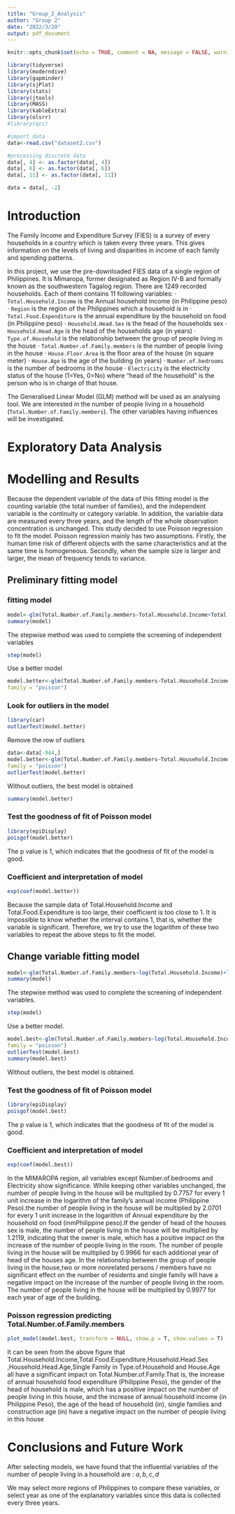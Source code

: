---
title: "Group_2_Analysis"
author: "Group 2"
date: "2022/3/20"
output: pdf_document
---

```{r , include=FALSE}
knitr::opts_chunk$set(echo = TRUE, comment = NA, message = FALSE, warning = FALSE)
```

```{r, eval = TRUE}
library(tidyverse)
library(moderndive)
library(gapminder)
library(sjPlot)
library(stats)
library(jtools)
library(MASS)
library(kableExtra)
library(olsrr)
#library(qcc)
```

```{r}
#import data
data<-read.csv("dataset2.csv")

#processing discrete data
data[, 4] <- as.factor(data[, 4])
data[, 6] <- as.factor(data[, 6])
data[, 11] <- as.factor(data[, 11])

data = data[, -2]
```

\newpage
# Introduction

\quad The Family Income and Expenditure Survey (FIES) is a survey of every households in a country which is taken every three years. This gives information on the levels of living and disparities in income of each family and spending patterns.

\quad In this project, we use the pre-downloaded FIES data of a single region of Philippines. It is Mimaropa, former designated as Region IV-B and formally known as the southwestern Tagalog region. There are 1249 recorded households. Each of them contains 11 following variables: \newline \newline
\qquad $\cdot$ `Total.Household.Income` is the Annual household income (in Philippine peso) \newline
\qquad $\cdot$ `Region` is the region of the Philippines which a household is in \newline
\qquad $\cdot$ `Total.Food.Expenditure` is the annual expenditure by the household on food (in Philippine peso) \newline
\qquad $\cdot$ `Household.Head.Sex` is the head of the households sex \newline
\qquad $\cdot$ `Household.Head.Age` is the head of the households age (in years) \newline
\qquad $\cdot$ `Type.of.Household` is the relationship between the group of people living in the house \newline
\qquad $\cdot$ `Total.Number.of.Family.members` is the number of people living in the house \newline
\qquad $\cdot$ `House.Floor.Area` is the floor area of the house (in square meter) \newline
\qquad $\cdot$ `House.Age` is the age of the building (in years) \newline
\qquad $\cdot$ `Number.of.bedrooms` is the number of bedrooms in the house \newline
\qquad $\cdot$ `Electricity` is the electricity status of the house (1=Yes, 0=No) 
\newline\newline
where "head of the household" is the person who is in charge of that house. 

\quad The Generalised Linear Model (GLM) method will be used as an analysing tool. We are interested in the number of people living in a household (`Total.Number.of.Family.members`). The other variables having influences will be investigated.

\newpage

# Exploratory Data Analysis

# Modelling and Results
Because the dependent variable of the data of this fitting model is the counting variable (the total number of families), and the independent variable is the continuity or category variable. In addition, the variable data are measured every three years, and the length of the whole observation concentration is unchanged. This study decided to use Poisson regression to fit the model. Poisson regression mainly has two assumptions. Firstly, the human time risk of different objects with the same characteristics and at the same time is homogeneous. Secondly, when the sample size is larger and larger, the mean of frequency tends to variance.

## Preliminary fitting model

### fitting model
```{r}
model<-glm(Total.Number.of.Family.members~Total.Household.Income+Total.Food.Expenditure+Household.Head.Sex+Household.Head.Age+Type.of.Household+House.Floor.Area+House.Age+Number.of.bedrooms+Electricity, data=data, family = "poisson")
summary(model)
```
The stepwise method was used to complete the screening of independent variables
```{r}
step(model)
```
Use a better model
```{r}
model.better<-glm(Total.Number.of.Family.members~Total.Household.Income+Total.Food.Expenditure +Household.Head.Sex+Household.Head.Age+Type.of.Household+House.Age+Number.of.bedrooms, data=data, 
family = "poisson")
```

### Look for outliers in the model
```{r}
library(car)
outlierTest(model.better)
```
Remove the row of outliers
```{r}
data<-data[-944,]
model.better<-glm(Total.Number.of.Family.members~Total.Household.Income+Total.Food.Expenditure +Household.Head.Sex+Household.Head.Age+Type.of.Household+House.Age+Number.of.bedrooms, data=data, 
family = "poisson")
outlierTest(model.better)
```
Without outliers, the best model is obtained
```{r}
summary(model.better)
```

### Test the goodness of fit of Poisson model
```{r}
library(epiDisplay)
poisgof(model.better)
```
The p value is 1, which indicates that the goodness of fit of the model is good.

### Coefficient and interpretation of model
```{r}
exp(coef(model.better))
```
Because the sample data of Total.Household.Income and Total.Food.Expenditure is too large, their coefficient is too close to 1. It is impossible to know whether the interval contains 1, that is, whether the variable is significant. Therefore, we try to use the logarithm of these two variables to repeat the above steps to fit the model.

## Change variable fitting model
```{r}
model<-glm(Total.Number.of.Family.members~log(Total.Household.Income)+log(Total.Food.Expenditure)+Household.Head.Sex+Household.Head.Age+Type.of.Household+House.Floor.Area+House.Age+Number.of.bedrooms+Electricity, data=data, family = "poisson")
summary(model)
```

The stepwise method was used to complete the screening of independent variables.
```{r}
step(model)
```
Use a better model.
```{r}
model.best<-glm(Total.Number.of.Family.members~log(Total.Household.Income)+log(Total.Food.Expenditure) +Household.Head.Sex+Household.Head.Age+Type.of.Household+House.Age+Number.of.bedrooms+Electricity, data=data, 
family = "poisson")
outlierTest(model.best)
summary(model.best)
```
Without outliers, the best model is obtained.

### Test the goodness of fit of Poisson model
```{r}
library(epiDisplay)
poisgof(model.best)
```
The p value is 1, which indicates that the goodness of fit of the model is good.

\newpage
### Coefficient and interpretation of model
```{r}
exp(coef(model.best))
```

In the MIMAROPA region, all variables except Number.of.bedrooms and Electricity show significance. While keeping other variables unchanged, the number of people living in the house will be multiplied by 0.7757 for every 1 unit increase in the logarithm of the family's annual income (Philippine Peso).the number of people living in the house will be multiplied by 2.0701 for every 1 unit increase in the logarithm of Annual expenditure by the household on food (inmPhilippine peso).If the gender of head of the houses sex is male, the number of people living in the house will be multiplied by 1.2119, indicating that the owner is male, which has a positive impact on the increase of the number of people living in the room. The number of people living in the house will be multiplied by 0.9966 for each additional year of head of the houses age. In the relationship between the group of people living in the house,two or more nonrelated persons / members have no significant effect on the number of residents and single family will  have a negative impact on the increase of the number of people living in the room. The number of people living in the house will be multiplied by 0.9977 for each year of age of the building.

\newpage
### Poisson regression predicting Total.Number.of.Family.members
```{r}
plot_model(model.best, transform = NULL, show.p = T, show.values = T)
```
It can be seen from the above figure that Total.Household.Income,Total.Food.Expenditure,Household.Head.Sex
,Household.Head.Age,Single Family in Type.of.Household and House.Age all have a significant impact on Total.Number.of.Family.That is, the increase of annual household food expenditure (Philippine Peso), the gender of the head of household is male, which has a positive impact on the number of people living in this house, and the increase of annual household income (in Philippine Peso), the age of the head of household (in), single families and construction age (in) have a negative impact on the number of people living in this house

\newpage

# Conclusions and Future Work

\quad After selecting models, we have found that the influential variables of the number of people living in a household are : $a, b, c, d$

\quad We may select more regions of Philippines to compare these variables, or select year as one of the explanatory variables since this data is collected every three years. 

\newpage
